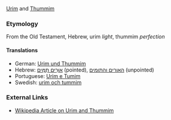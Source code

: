 [[Urim]] and [[Thummim]]
===Etymology===
From the Old Testament, Hebrew, urim ''light'', thummim ''perfection''
====Translations====
*German: [[Urim und Thummim]]
*Hebrew: [[אוּרִים תֻּמִּים]] (pointed), [[האורים והתומים]] (unpointed)
*Portuguese: [[Urim e Tumim]]
*Swedish: [[urim och tummim]]
===External Links===
*[[w:Urim and Thummim|Wikipedia Article on Urim and Thummim]]